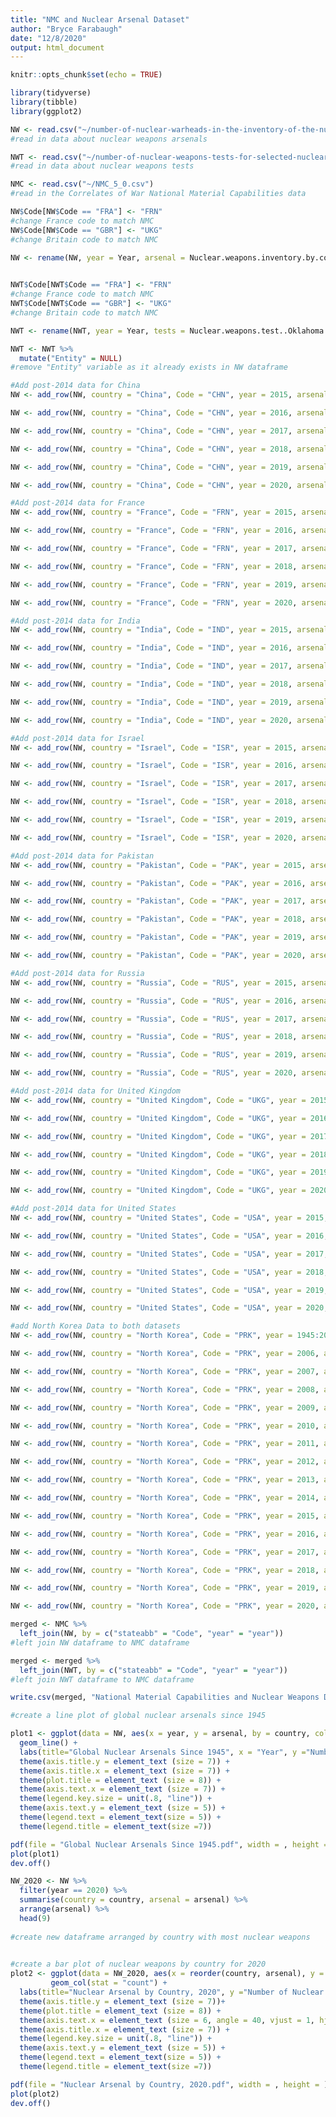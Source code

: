 ---
title: "NMC and Nuclear Arsenal Dataset"
author: "Bryce Farabaugh"
date: "12/8/2020"
output: html_document
---

```{r setup, include=FALSE}
knitr::opts_chunk$set(echo = TRUE)
```

```{r}
library(tidyverse)
library(tibble)
library(ggplot2)
```


```{r}
NW <- read.csv("~/number-of-nuclear-warheads-in-the-inventory-of-the-nuclear-powers.csv")
#read in data about nuclear weapons arsenals

NWT <- read.csv("~/number-of-nuclear-weapons-tests-for-selected-nuclear-powers-1945-1998.csv")
#read in data about nuclear weapons tests

NMC <- read.csv("~/NMC_5_0.csv")
#read in the Correlates of War National Material Capabilities data
```

```{r}
NW$Code[NW$Code == "FRA"] <- "FRN" 
#change France code to match NMC
NW$Code[NW$Code == "GBR"] <- "UKG" 
#change Britain code to match NMC

NW <- rename(NW, year = Year, arsenal = Nuclear.weapons.inventory.by.country..FAS.Nuclear.Notebook., country = Entity) #change variable titles to make merging dataframes easier
  
```

```{r}
NWT$Code[NWT$Code == "FRA"] <- "FRN" 
#change France code to match NMC
NWT$Code[NWT$Code == "GBR"] <- "UKG" 
#change Britain code to match NMC

NWT <- rename(NWT, year = Year, tests = Nuclear.weapons.test..Oklahoma.Geological.Survey.Observatory.) #change variable titles to make merging dataframes easier

NWT <- NWT %>% 
  mutate("Entity" = NULL)
#remove "Entity" variable as it already exists in NW dataframe
```

```{r}
#Add post-2014 data for China
NW <- add_row(NW, country = "China", Code = "CHN", year = 2015, arsenal = 260, .after = 70)

NW <- add_row(NW, country = "China", Code = "CHN", year = 2016, arsenal = 260, .after = 71)

NW <- add_row(NW, country = "China", Code = "CHN", year = 2017, arsenal = NA, .after = 72)

NW <- add_row(NW, country = "China", Code = "CHN", year = 2018, arsenal = 280, .after = 73)

NW <- add_row(NW, country = "China", Code = "CHN", year = 2019, arsenal = 290, .after = 74)

NW <- add_row(NW, country = "China", Code = "CHN", year = 2020, arsenal = 350, .after = 75)

```

```{r}
#Add post-2014 data for France
NW <- add_row(NW, country = "France", Code = "FRN", year = 2015, arsenal = NA, .after = 146)

NW <- add_row(NW, country = "France", Code = "FRN", year = 2016, arsenal = NA, .after =147)

NW <- add_row(NW, country = "France", Code = "FRN", year = 2017, arsenal = NA, .after = 148)

NW <- add_row(NW, country = "France", Code = "FRN", year = 2018, arsenal = NA, .after = 149)

NW <- add_row(NW, country = "France", Code = "FRN", year = 2019, arsenal = 300, .after = 150)

NW <- add_row(NW, country = "France", Code = "FRN", year = 2020, arsenal = 290, .after = 151)
```

```{r}
#Add post-2014 data for India
NW <- add_row(NW, country = "India", Code = "IND", year = 2015, arsenal = 115, .after = 222)

NW <- add_row(NW, country = "India", Code = "IND", year = 2016, arsenal = NA, .after =223)

NW <- add_row(NW, country = "India", Code = "IND", year = 2017, arsenal = 125, .after = 224)

NW <- add_row(NW, country = "India", Code = "IND", year = 2018, arsenal = 135, .after = 225)

NW <- add_row(NW, country = "India", Code = "IND", year = 2019, arsenal = NA, .after = 226)

NW <- add_row(NW, country = "India", Code = "IND", year = 2020, arsenal = 150, .after = 227)

```

```{r}
#Add post-2014 data for Israel
NW <- add_row(NW, country = "Israel", Code = "ISR", year = 2015, arsenal = NA, .after = 298)

NW <- add_row(NW, country = "Israel", Code = "ISR", year = 2016, arsenal = NA, .after =299)

NW <- add_row(NW, country = "Israel", Code = "ISR", year = 2017, arsenal = NA, .after = 300)

NW <- add_row(NW, country = "Israel", Code = "ISR", year = 2018, arsenal = NA, .after = 301)

NW <- add_row(NW, country = "Israel", Code = "ISR", year = 2019, arsenal = NA, .after = 302)

NW <- add_row(NW, country = "Israel", Code = "ISR", year = 2020, arsenal = 90, .after = 303)
```


```{r}
#Add post-2014 data for Pakistan
NW <- add_row(NW, country = "Pakistan", Code = "PAK", year = 2015, arsenal = 120, .after = 374)

NW <- add_row(NW, country = "Pakistan", Code = "PAK", year = 2016, arsenal = 135, .after =375)

NW <- add_row(NW, country = "Pakistan", Code = "PAK", year = 2017, arsenal = NA, .after = 376)

NW <- add_row(NW, country = "Pakistan", Code = "PAK", year = 2018, arsenal = 145, .after = 377)

NW <- add_row(NW, country = "Pakistan", Code = "PAK", year = 2019, arsenal = NA, .after = 378)

NW <- add_row(NW, country = "Pakistan", Code = "PAK", year = 2020, arsenal = 160, .after = 379)
```

```{r}
#Add post-2014 data for Russia
NW <- add_row(NW, country = "Russia", Code = "RUS", year = 2015, arsenal = 4500, .after = 450)

NW <- add_row(NW, country = "Russia", Code = "RUS", year = 2016, arsenal = 4500, .after =451)

NW <- add_row(NW, country = "Russia", Code = "RUS", year = 2017, arsenal = 4300, .after = 452)

NW <- add_row(NW, country = "Russia", Code = "RUS", year = 2018, arsenal = 4350, .after = 453)

NW <- add_row(NW, country = "Russia", Code = "RUS", year = 2019, arsenal = 4490, .after = 454)

NW <- add_row(NW, country = "Russia", Code = "RUS", year = 2020, arsenal = 4310, .after = 455)
```

```{r}
#Add post-2014 data for United Kingdom
NW <- add_row(NW, country = "United Kingdom", Code = "UKG", year = 2015, arsenal = NA, .after = 526)

NW <- add_row(NW, country = "United Kingdom", Code = "UKG", year = 2016, arsenal = NA, .after =527)

NW <- add_row(NW, country = "United Kingdom", Code = "UKG", year = 2017, arsenal = NA, .after = 528)

NW <- add_row(NW, country = "United Kingdom", Code = "UKG", year = 2018, arsenal = NA, .after = 529)

NW <- add_row(NW, country = "United Kingdom", Code = "UKG", year = 2019, arsenal = NA, .after = 530)

NW <- add_row(NW, country = "United Kingdom", Code = "UKG", year = 2020, arsenal = 195, .after = 531)
```

```{r}
#Add post-2014 data for United States
NW <- add_row(NW, country = "United States", Code = "USA", year = 2015, arsenal = 4760, .after = 602)

NW <- add_row(NW, country = "United States", Code = "USA", year = 2016, arsenal = 4670, .after =603)

NW <- add_row(NW, country = "United States", Code = "USA", year = 2017, arsenal = 4480, .after = 604)

NW <- add_row(NW, country = "United States", Code = "USA", year = 2018, arsenal = 4000, .after = 605)

NW <- add_row(NW, country = "United States", Code = "USA", year = 2019, arsenal = 3800, .after = 606)

NW <- add_row(NW, country = "United States", Code = "USA", year = 2020, arsenal = 3800, .after = 607)
```

```{r}
#add North Korea Data to both datasets
NW <- add_row(NW, country = "North Korea", Code = "PRK", year = 1945:2005, arsenal = 0, .after = 608)

NW <- add_row(NW, country = "North Korea", Code = "PRK", year = 2006, arsenal = NA, .after = 669)

NW <- add_row(NW, country = "North Korea", Code = "PRK", year = 2007, arsenal = NA, .after = 670)

NW <- add_row(NW, country = "North Korea", Code = "PRK", year = 2008, arsenal = NA, .after = 671)

NW <- add_row(NW, country = "North Korea", Code = "PRK", year = 2009, arsenal = NA, .after = 672)

NW <- add_row(NW, country = "North Korea", Code = "PRK", year = 2010, arsenal = NA, .after = 673)

NW <- add_row(NW, country = "North Korea", Code = "PRK", year = 2011, arsenal = NA, .after = 674)

NW <- add_row(NW, country = "North Korea", Code = "PRK", year = 2012, arsenal = NA, .after = 675)

NW <- add_row(NW, country = "North Korea", Code = "PRK", year = 2013, arsenal = NA, .after = 676)

NW <- add_row(NW, country = "North Korea", Code = "PRK", year = 2014, arsenal = NA, .after = 677)

NW <- add_row(NW, country = "North Korea", Code = "PRK", year = 2015, arsenal = NA, .after = 678)

NW <- add_row(NW, country = "North Korea", Code = "PRK", year = 2016, arsenal = NA, .after = 679)

NW <- add_row(NW, country = "North Korea", Code = "PRK", year = 2017, arsenal = NA, .after = 680)

NW <- add_row(NW, country = "North Korea", Code = "PRK", year = 2018, arsenal = 15, .after = 681)

NW <- add_row(NW, country = "North Korea", Code = "PRK", year = 2019, arsenal = NA, .after = 682)

NW <- add_row(NW, country = "North Korea", Code = "PRK", year = 2020, arsenal = 35, .after = 683)

```


```{r}
merged <- NMC %>% 
  left_join(NW, by = c("stateabb" = "Code", "year" = "year"))
#left join NW dataframe to NMC dataframe

merged <- merged %>% 
  left_join(NWT, by = c("stateabb" = "Code", "year" = "year"))
#left join NWT dataframe to NMC dataframe

write.csv(merged, "National Material Capabilities and Nuclear Weapons Dataset.csv")
```

```{r}
#create a line plot of global nuclear arsenals since 1945

plot1 <- ggplot(data = NW, aes(x = year, y = arsenal, by = country, color = country)) +
  geom_line() +
  labs(title="Global Nuclear Arsenals Since 1945", x = "Year", y ="Number of Nuclear Weapons") +
  theme(axis.title.y = element_text (size = 7)) +
  theme(axis.title.x = element_text (size = 7)) +
  theme(plot.title = element_text (size = 8)) +
  theme(axis.text.x = element_text (size = 7)) +
  theme(legend.key.size = unit(.8, "line")) +
  theme(axis.text.y = element_text (size = 5)) +
  theme(legend.text = element_text(size = 5)) +
  theme(legend.title = element_text(size =7))

pdf(file = "Global Nuclear Arsenals Since 1945.pdf", width = , height = )
plot(plot1)
dev.off()

```

```{r}
NW_2020 <- NW %>% 
  filter(year == 2020) %>% 
  summarise(country = country, arsenal = arsenal) %>% 
  arrange(arsenal) %>% 
  head(9)
  
#create new dataframe arranged by country with most nuclear weapons
  
```

```{r}
#create a bar plot of nuclear weapons by country for 2020
plot2 <- ggplot(data = NW_2020, aes(x = reorder(country, arsenal), y =  arsenal, fill = country)) +
         geom_col(stat = "count") + 
  labs(title="Nuclear Arsenal by Country, 2020", y ="Number of Nuclear Weapons", x = "Country") +
  theme(axis.title.y = element_text (size = 7))+
  theme(plot.title = element_text (size = 8)) +
  theme(axis.text.x = element_text (size = 6, angle = 40, vjust = 1, hjust =1))  +
  theme(axis.title.x = element_text (size = 7)) +
  theme(legend.key.size = unit(.8, "line")) +
  theme(axis.text.y = element_text (size = 5)) +
  theme(legend.text = element_text(size = 5)) +
  theme(legend.title = element_text(size =7))

pdf(file = "Nuclear Arsenal by Country, 2020.pdf", width = , height = )
plot(plot2)
dev.off()

```











